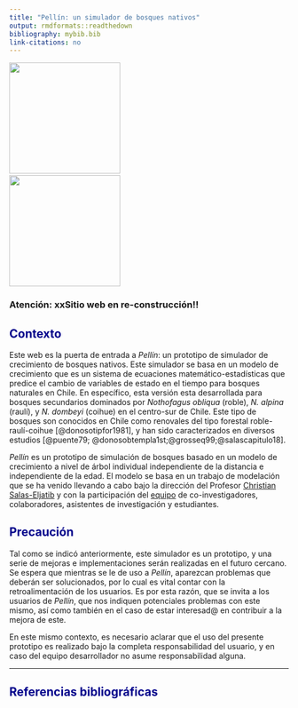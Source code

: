 ```yaml
---
title: "Pellín: un simulador de bosques nativos"
output: rmdformats::readthedown
bibliography: mybib.bib
link-citations: no
---
```

<style>H1{color:DarkBlue;}</style>
<style>H2{color:DarkBlue;}</style>


<img src='img/logo2.png' width='200'> &nbsp;&nbsp;&nbsp;&nbsp;&nbsp;&nbsp;&nbsp;&nbsp;&nbsp;&nbsp;&nbsp;&nbsp;&nbsp;&nbsp;&nbsp;&nbsp;&nbsp;&nbsp;&nbsp;&nbsp;&nbsp;&nbsp;&nbsp;&nbsp;&nbsp;&nbsp;&nbsp;&nbsp;&nbsp;&nbsp;&nbsp;&nbsp;&nbsp;&nbsp;&nbsp;&nbsp;&nbsp;&nbsp;&nbsp;&nbsp;&nbsp;&nbsp;<img src='img/pellinEnAccion.jpg' width='200'> 

<!--- 
<font size="6"> **Pellín: un prototipo de simulador de crecimiento de bosques nativos en Chile**</font>
-->

### Atención: **xxSitio web en re-construcción**!!

## Contexto
Este web es la puerta de entrada a *Pellín*: un prototipo de simulador de crecimiento de bosques nativos.  Este simulador se basa en un modelo de crecimiento que es un sistema de ecuaciones matemático-estadísticas que predice el cambio de variables de estado en el tiempo para bosques naturales en Chile. En específico, esta versión esta desarrollada para bosques secundarios dominados por
 *Nothofagus obliqua* (roble), *N. alpina* (raulí), y *N. dombeyi* (coihue) en el centro-sur de Chile. Este tipo de bosques son conocidos en Chile como renovales del tipo forestal roble-raulí-coihue [@donosotipfor1981], y han
 sido caracterizados en diversos estudios [@puente79; @donosobtempla1st;@grosseq99;@salascapitulo18].


*Pellín* es un prototipo de simulación de bosques basado
 en un modelo de crecimiento a nivel de árbol individual independiente de la distancia e independiente de la edad. 
 El modelo se basa en un trabajo de modelación que se ha venido llevando a cabo bajo la dirección del Profesor
 <a href="https://eljatib.com" target="_blank">Christian Salas-Eljatib</a> y con la participación del  [equipo](./team.html) de co-investigadores, colaboradores,  asistentes de investigación y estudiantes.


## Precaución
Tal como se indicó anteriormente, este simulador es un prototipo, y una serie de mejoras e implementaciones serán realizadas en el futuro cercano. 
 Se espera que mientras se le de uso a *Pellín*, aparezcan problemas que deberán ser solucionados, por lo cual es vital contar con la retroalimentación de los usuarios.
 Es por esta razón, que se invita a los usuarios de *Pellín*, que nos indiquen potenciales problemas con este mismo, así como también en el caso de estar interesad@ en contribuir a la mejora de este.


En este mismo contexto, es necesario aclarar que el uso del presente prototipo es realizado bajo la completa
 responsabilidad del usuario, y en caso del equipo desarrollador
 no asume responsabilidad alguna. 
 
--------
## Referencias bibliográficas

<!--- 

<img src='img/logo2.png' width='200'>

<img src='img/pellinEnAccion.jpg' width='200'>

## El modelo

output: rmdformats::readthedown
bibliography: mybib.bib
link-citations: no
output: rmdformats::readthedown

output: 
  html_document
 <font size="6"> This is my text number 6</font>
<img src='img/logo.png' width='200'>
output: rmdformats::readthedown
https://www.andreashandel.com/posts/github-website/
output: 
  html_document
-->